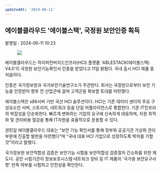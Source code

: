 ```yaml
---
updatedAt: '2024-06-11'
---
```


<h2>에이블클라우드 '에이블스택', 국정원 보안인증 획득</h2>
<div style={{ color: '#909090' }}>발행일 : 2024-06-11 10:23</div>

<figure style={{ display: 'flex', justifyContent: 'center' }}>
  <img src='/images/blog/news_9.png' />
</figure>

에이블클라우드는 하이퍼컨버지드인프라(HCI) 플랫폼 'ABLESTACK(에이블스택) V4.0'이 국정원 보안기능확인서 인증을 받았다고 11일 밝혔다. 국내 출시 HCI 제품 중 처음이다.

인증은 국가정보원과 국가보안기술연구소가 주관한다. 회사는 국정원으로부터 보안 기능을 인정받아 향후 전 산업군에 걸쳐 고객군을 확보할 토대를 마련했다.

에이블스택은 x86서버 기반 국산 HCI 솔루션이다. HCI는 기존 데이터 센터의 주요 구성요소인 서버, 스토리지, 네트워크 등을 단일 어플라이언스로 통합한다. 기존 IT인프라의 복잡성을 단순화한다. 빠르게 변화하는 기업의 요구에 신속하게 대응하며, 자원 최적화 및 관리비용 절감을 통해 IT자원을 효율적으로 운용할 수 있다.

권민길 에이블클라우드 대표는 “보안 기능 확인서를 통해 정부와 공공기관 가상화 관리 부문에 진출할 발판을 마련했다”며 “국내 대표 HCI 기업으로 성장하도록 박차를 가할 것”이라고 말했다.

국가정보원 보안적합성 검증은 보안기능 시험을 보안적합성 검증절차 간소화를 위한 제도다. 공인 시힘기관이 정보보호시스템·네트워크 장비 등 IT 제품의 '국가용 보안요구사항' 만족 여부를 시험하고 안전성을 확인한다.
